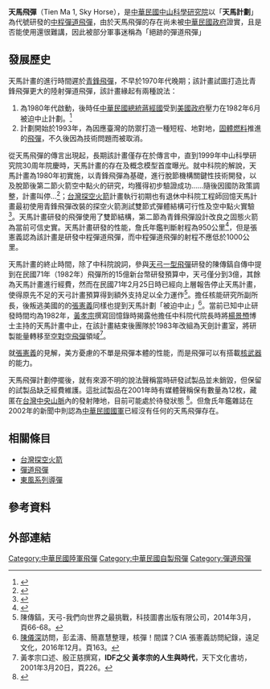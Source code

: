 {{Infobox_Missile
|is_missile=yes
|name=天馬飛彈
|image= 
|image_size= 
|image_caption= 
|Function=[[中程弹道导弹|中程弹道导弹]]
|Contractor=[[中山科學研究院|中山科學研究院]]
|Unit_cost= 
|Deployment= 
|Engine= 兩截式彈體
|total_mass=
|Launch_mass=
|Length= 20公尺以上 
|Diameter= 2公尺以上 
|Wing_span=  ?
|Speed= 7.9 - 9km/s 
|Range= 超過950公里
|Flying_altitude= > 90 km
|Warhead=各種彈頭 
|Guidance=慣性導引+
|Launch_platform= 陸基
}}
'''天馬飛彈'''（Tien Ma 1, Sky Horse），是[[中華民國|中華民國]][[中山科學研究院|中山科學研究院]]以「'''天馬計劃'''」為代號研發的[[中程彈道飛彈|中程彈道飛彈]]，由於天馬飛彈的存在尚未被[[中華民國政府|中華民國政府]]證實，且是否能使用還很難講，因此被部分軍事迷稱為「絕跡的彈道飛彈」

== 發展歷史 ==
天馬計畫的進行時間遲於[[青鋒飛彈|青鋒飛彈]]，不早於1970年代晚期；該計畫試圖打造比青鋒飛彈更大的陸射彈道飛彈，該計畫緣起有兩種說法：

#為1980年代啟動，後時任[[中華民國總統|中華民國總統]][[蔣經國|蔣經國]]受到[[美國政府|美國政府]]壓力在1982年6月被迫中止計劃。<ref>{{Cite web |url=http://big5.huaxia.com/tw/sdbd/js/00141747.html |title=完成中程地地導彈試射，臺軍發展戰略導彈 |accessdate=2013-03-06 |archive-date=2017-01-06 |archive-url=https://web.archive.org/web/20170106044748/http://big5.huaxia.com/tw/sdbd/js/00141747.html |dead-url=no }}</ref>
#計劃開始於1993年，為因應臺灣的防禦打造一種短程、地對地，[[固體燃料|固體燃料]]推進的[[飛彈|飛彈]]，不久後因為技術問題而被取消。{{or|但不久後[[中國人民解放軍|中國人民解放軍]]的威脅開始升級，1996年重新啟動該計畫。由於天馬使用的技術是過時的，最終2000年後該計畫永久放棄。|time=2017-01-16}}

從天馬飛彈的傳言出現起，長期該計畫僅存在於傳言中，直到1999年中山科學研究院30周年院慶時，天馬計畫的存在及概念模型首度曝光。就中科院的解說，天馬計畫為1980年初實施，以青鋒飛彈為基礎，進行脫節機構關鍵性技術開發，以及脫節後第二節火箭空中點火的研究，均獲得初步驗證成功……隨後因國防政策調整，計畫叫停…<ref>{{Cite web |url=http://mypaper.pchome.com.tw/f14tomcat/post/1273160633 |title=天馬飛彈(含青蜂飛彈) |accessdate=2017-01-30 |archive-date=2017-02-02 |archive-url=https://web.archive.org/web/20170202043138/http://mypaper.pchome.com.tw/f14tomcat/post/1273160633 |dead-url=no }}</ref>；[[台灣探空火箭|台灣探空火箭]]計畫執行初期也有退休中科院工程師回憶天馬計畫最初使用青鋒飛彈改裝的探空火箭測試雙節式彈體結構可行性及空中點火實驗<ref>{{Cite web |url=http://www.tvro.com.tw/TXT/satnews/2003/0312/1223.htm |title=國科會第三枚探空火箭 今晚升空 |access-date=2017-01-30 |archive-url=https://web.archive.org/web/20050228113417/http://www.tvro.com.tw/TXT/satnews/2003/0312/1223.htm |archive-date=2005-02-28 |dead-url=yes }}</ref>。天馬計畫研發的飛彈使用了雙節結構，第二節為青鋒飛彈設計改良之固態火箭為當前可信史實。天馬計畫研發的性能，詹氏年鑑判斷射程為950公里<ref>{{Cite web |url=http://www.cesim.fr/observatoire/eng/96/article/251 |title=Emmanuelle Maitre, What we know about Taiwan’s ballistic programme |accessdate=2017-01-30 |archive-date=2017-02-02 |archive-url=https://web.archive.org/web/20170202045439/http://www.cesim.fr/observatoire/eng/96/article/251 |dead-url=no }}</ref>，但是張憲義認為該計畫是研發中程彈道飛彈，而中程彈道飛彈的射程不應低於1000公里。 

天馬計畫的終止時間，除了中科院說詞，參與[[天弓一型飛彈|天弓一型飛彈]]研發的陳傳鎬自傳中提到在民國71年（1982年）飛彈所的15億新台幣研發預算中，天弓僅分到3億，其餘為天馬計畫進行經費，然而在民國71年2月25日時已經向上層報告停止天馬計畫，使得原先不足的天弓計畫預算得到額外支持足以全力運作<ref>陳傳鎬，天弓-我們向世界之最挑戰，科技圖書出版有限公司，2014年3月，頁66-68。</ref>。擔任核能研究所副所長，後叛逃美國的的[[張憲義|張憲義]]同樣也提到天馬計劃「被迫中止」<ref>[[陳儀深|陳儀深]]訪問，彭孟濤、簡嘉慧整理，核彈！間諜？CIA 張憲義訪問紀錄，遠足文化，2016年12月。頁163。</ref>。當前已知中止研發時間均為1982年，[[黃孝宗|黃孝宗]]撰寫回憶錄時揭露他擔任中科院代院長時將[[楊景槱|楊景槱]]博士主持的天馬計畫中止，在該計畫結束後團隊於1983年改組為天劍計畫室，將研製能量轉移至[[空對空飛彈|空對空飛彈]]領域<ref>黃孝宗口述、殷正慈撰寫，'''IDF之父 黃孝宗的人生與時代'''，天下文化書坊，2001年3月20日，頁226。</ref>。

就[[張憲義|張憲義]]的見解，美方憂慮的不單是飛彈本體的性能，而是飛彈可以有搭載[[核武器|核武器]]的能力。

天馬飛彈計劃停擺後，就有來源不明的說法聲稱當時研發試製品並未銷毀，但保留的試製品缺乏經費維護。這批試製品在2001年時有媒體聲稱保有數量為12枚，藏匿在[[台灣|台灣]][[中央山脈|中央山脈]]內的發射陣地，目前可能處於待發狀態
<ref>{{Cite web |url=http://www.epochtimes.com/b5/1/6/22/n102067.htm |title=大紀元，12枚地對地飛彈　台灣復仇武器，2001年6月22日 |accessdate=2017年1月30日 |archive-date=2017年2月2日 |archive-url=https://web.archive.org/web/20170202040104/http://www.epochtimes.com/b5/1/6/22/n102067.htm |dead-url=no }}</ref>。但詹氏年鑑雜誌在2002年的新聞中則認為[[中華民國國軍|中華民國國軍]]已經沒有任何的天馬飛彈存在。

==相關條目==
*[[台灣探空火箭|台灣探空火箭]]
*[[彈道飛彈|彈道飛彈]]
*[[東風系列導彈|東風系列導彈]]

== 參考資料 ==
{{reflist|2}}

== 外部連結==

{{中華民國自製飛彈}}
{{中華民國國防工業}}

[[Category:中華民國陸軍飛彈|Category:中華民國陸軍飛彈]]
[[Category:中華民國自製飛彈|Category:中華民國自製飛彈]]
[[Category:彈道飛彈|Category:彈道飛彈]]